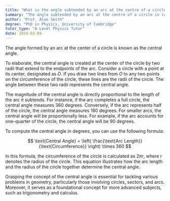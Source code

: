 ```yaml
---
title: "What is the angle subtended by an arc at the centre of a circle?"
summary: "The angle subtended by an arc at the centre of a circle is called the central angle."
author: "Prof. Alan Smith"
degree: "PhD in Physics, University of Cambridge"
tutor_type: "A-Level Physics Tutor"
date: 2024-03-09
---
```


The angle formed by an arc at the center of a circle is known as the central angle.

To elaborate, the central angle is created at the center of the circle by two radii that extend to the endpoints of the arc. Consider a circle with a point at its center, designated as $O$. If you draw two lines from $O$ to any two points on the circumference of the circle, these lines are the radii of the circle. The angle between these two radii represents the central angle.

The magnitude of the central angle is directly proportional to the length of the arc it subtends. For instance, if the arc completes a full circle, the central angle measures $360$ degrees. Conversely, if the arc represents half of the circle, the central angle measures $180$ degrees. For smaller arcs, the central angle will be proportionally less. For example, if the arc accounts for one-quarter of the circle, the central angle will be $90$ degrees.

To compute the central angle in degrees, you can use the following formula:

$$
\text{Central Angle} = \left( \frac{\text{Arc Length}}{\text{Circumference}} \right) \times 360
$$

In this formula, the circumference of the circle is calculated as $2\pi r$, where $r$ denotes the radius of the circle. This equation illustrates how the arc length and the radius of the circle together determine the central angle.

Grasping the concept of the central angle is essential for tackling various problems in geometry, particularly those involving circles, sectors, and arcs. Moreover, it serves as a foundational concept for more advanced subjects, such as trigonometry and calculus.
    